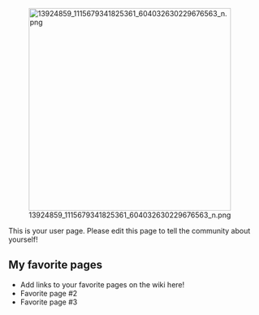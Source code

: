 [[File:13924859 1115679341825361 604032630229676563 n.png|thumb|398px|right]]

This is your user page. Please edit this page to tell the community about yourself!

==My favorite pages==

* Add links to your favorite pages on the wiki here!
* Favorite page #2
* Favorite page #3